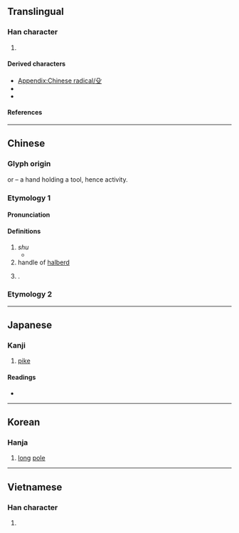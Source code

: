 {{see|𠬛|及}}
{{character info}}
{{character info|⽎}}
==Translingual==
{{stroke order|type=animate}}

===Han character===
{{Han char|rn=79|rad=殳|as=00|sn=4|four=77407|canj=HNE,XHNE|ids=⿱𠘧又(GHT),⿱几又(JK)}}

# {{mul-kangxi radical-def}}

====Derived characters====
* [[Appendix:Chinese radical/殳]]
* {{l|mul|[[伇]], [[吺]], [[坄]], [[𡚾]], [[𭚧]], [[役]], [[𢗎]], [[投]], [[没]], [[𤝈]], [[𨸜]], [[杸]], [[殁]], [[𤓶]], [[炈]], [[𤖬]], [[𤤄]], [[股]], [[祋]], [[𥍟]], [[砓]], [[𥝻]], [[竐]], [[𧘣]], [[羖]], [[𰯯]], [[般]], [[𧈻]], [[𧣇]], [[設]]([[设]]), [[豛]], [[䝘]], [[𧺢]], [[䟝]], [[軗]]([[𨐅]]), [[酘]], [[𨱚]], [[鈠]]([[𨱁]]), [[𧰵]], [[䩔]], [[䬦]], [[㨌]], [[𫘈]], [[骰]], [[𨕵]], [[𩵤]], [[𪉘]], [[𪌓]], [[𪐮]], [[𬖫]], [[𧯸]], [[𪕂]], [[𬗿]], [[𫠙]], [[𪛒]]}}
* {{l|mul|[[𠚹]], [[𫽑]], [[𡧔]], [[芟]], [[癹]], [[𦤂]], [[𬯹]], [[䯴]], [[𥰺]], [[𠨻]], [[𭙔]], [[疫]], [[𡇀]]}}

====References====
{{Han ref|kx=0584.170|dkj=16613|dj=0977.050|hdz=32155.010|uh=6BB3}}

----

==Chinese==
{{zh-forms}}
{{zh-wp|zh:殳部|en:Radical 79}}
{{zh-wp|zh:殳 (武器)}}
{{zh-wp|zh:殳姓}}

===Glyph origin===
{{Han etym}}
{{liushu|p}} or {{Han compound|几|又|ls=ic|t1=|t2=|no_och2=1}} – a hand holding a tool, hence activity.

===Etymology 1===

====Pronunciation====
{{zh-pron
|m=shū
|c=syu4
|h=pfs=
|mn=sû
|w=
|mc=y
|oc=y
|ma=|ma2=
|cat=n,pn
}}

====Definitions====
{{zh-hanzi}}

# ''shu'' {{gloss|an ancient Chinese [[weapon]]}}
#* {{zh-x|伯 也 執 殳、為 王 前驅。|ref=Shijing|My husband, grasping his '''halberd''', is in the leading chariot of the king's [host].}}
# handle of [[halberd]]
# {{surname|zh|nodot=1}}.

{{zh-cat|Weapons}}

===Etymology 2===
{{zh-see|沒|ss}}

----

==Japanese==

===Kanji===
{{ja-kanji|grade=|rs=殳00}}

# [[pike]]

====Readings====
* {{ja-readings
|goon=ず
|kanon=しゅ
|kun=ほこ-, また-}}

----

==Korean==

===Hanja===
{{ko-hanja|hangeul=수|eumhun=|rv=su|mr=su|y=su}}

# [[long]] [[pole]]

----

==Vietnamese==

===Han character===
{{vi-readings|reading=thù|rs=殳00}}

# {{rfdef|vi|sort=殳00}}

[[Category:CJKV radicals| ]]